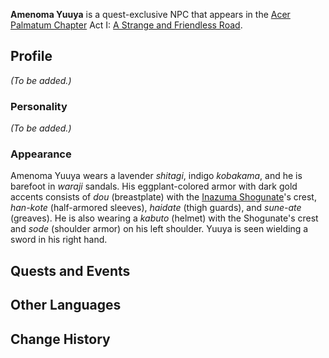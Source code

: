 {{Meta
<!-- Remove this template after adding the missing info -->
|missing_NPC_profile  = yes
}}

{{Character Infobox
|type             = Quest NPC
|image            = NPC Amenoma Yuuya.png
|realname         = 
|region           = Inazuma
|affiliation      = 
|title            = 

|ancestry         = Amenoma Clan
|father           = 
|mother           = 
|spouse           = 
|sibling          = 
|child            = 
|relative         = Amenoma Tougo
|relativeNote     = Uncle

|voiceEN          = 
|voiceCN          = 
|voiceJP          = 
|dialoguereward   =
}}
'''Amenoma Yuuya''' is a quest-exclusive NPC that appears in the [[Acer Palmatum Chapter]] Act I: [[A Strange and Friendless Road]].

==Profile==
<!-- Detailed story/lore information goes here. -->
''(To be added.)''

===Personality===
''(To be added.)''

===Appearance===
Amenoma Yuuya wears a  lavender ''shitagi'', indigo ''kobakama'', and he is barefoot in ''waraji'' sandals. His eggplant-colored armor with dark gold accents consists of ''dou'' (breastplate) with the [[Inazuma Shogunate]]'s crest, ''han-kote'' (half-armored sleeves), ''haidate'' (thigh guards), and ''sune-ate'' (greaves). He is also wearing a ''kabuto'' (helmet) with the Shogunate's crest and ''sode'' (shoulder armor) on his left shoulder. Yuuya is seen wielding a sword in his right hand.

==Quests and Events==
{{Quests and Events}}

==Other Languages==
{{Other Languages
|default_hidden = 1
|en      = Amenoma Yuuya
|zhs     = 天目优也
|zhs_rm  = Tiānmù Yōuyě
|zht     = 天目優也
|zht_rm  = Tiānmù Yōuyě
|ja      = 天目優也
|ja_rm   = Amenoma Yuuya
|ko      = 아메노마 유우야
|ko_rm   = Amenoma Yuuya
|es      = Amenoma Yuuya
|fr      = Amenoma Yuuya
|ru      = Амэнома Юя
|th      = Amenoma Yuuya
|vi      = Amenoma Yuuya
|de      = Amenoma Yuuya
|id      = Amenoma Yuuya
|pt      = Amenoma Yuuya
|tr      = Amenoma Yuuya
|it      = Amenoma Yuuya
}}

==Change History==
{{Change History|2.8}}
<!--
==References==
{{Reflist}}
-->